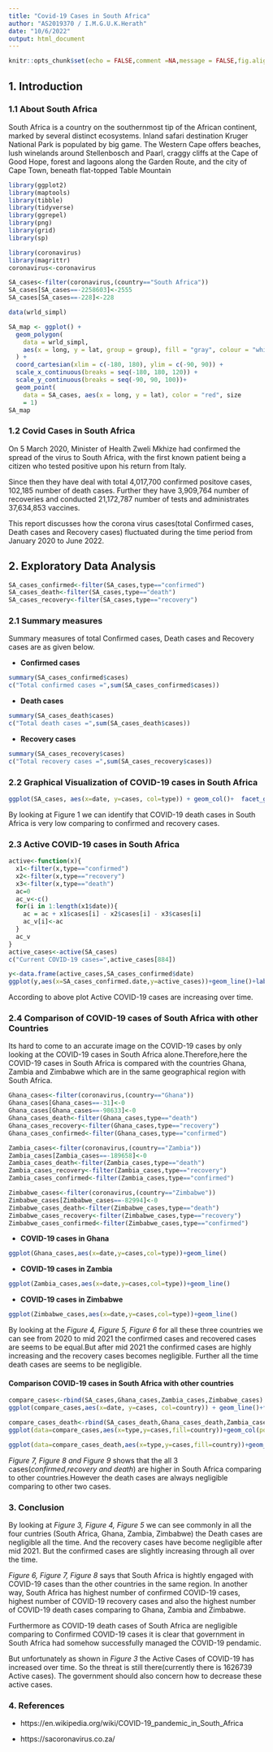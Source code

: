 ---
title: "Covid-19 Cases in South Africa"
author: "AS2019370 / I.M.G.U.K.Herath"
date: "10/6/2022"
output: html_document
---

```{r setup, include=FALSE}
knitr::opts_chunk$set(echo = FALSE,comment =NA,message = FALSE,fig.align = "center")
```
## 1. Introduction

### 1.1 About South Africa
South Africa is a country on the southernmost tip of the African continent, marked by several distinct ecosystems. Inland safari destination Kruger National Park is populated by big game. The Western Cape offers beaches, lush winelands around Stellenbosch and Paarl, craggy cliffs at the Cape of Good Hope, forest and lagoons along the Garden Route, and the city of Cape Town, beneath flat-topped Table Mountain

```{r}
library(ggplot2)
library(maptools)
library(tibble)
library(tidyverse)
library(ggrepel)
library(png)
library(grid)
library(sp)
```

```{r}
library(coronavirus)
library(magrittr)
coronavirus<-coronavirus

```
  
```{r}
SA_cases<-filter(coronavirus,(country=="South Africa"))
SA_cases[SA_cases==-2258603]<-2555
SA_cases[SA_cases==-228]<-228
```
```{r,fig.cap="*Figure 1* : South Africa in World Map"}

data(wrld_simpl)

SA_map <- ggplot() + 
  geom_polygon(
    data = wrld_simpl,
    aes(x = long, y = lat, group = group), fill = "gray", colour = "white"
  ) +
  coord_cartesian(xlim = c(-180, 180), ylim = c(-90, 90)) +
  scale_x_continuous(breaks = seq(-180, 180, 120)) +
  scale_y_continuous(breaks = seq(-90, 90, 100))+
  geom_point(
    data = SA_cases, aes(x = long, y = lat), color = "red", size
    = 1)
SA_map
```

### 1.2 Covid Cases in South Africa
  On 5 March 2020, Minister of Health Zweli Mkhize had confirmed the spread of the virus to South Africa, with the first known patient being a citizen who tested positive upon his return from Italy.
  
  
  Since then they have deal with total 4,017,700 confirmed positove cases, 102,185 number of death cases. Further they have 3,909,764 number of recoveries and conducted 21,172,787 number of tests and administrates 37,634,853 vaccines. 
  
  
  This report discusses how the corona virus cases(total Confirmed cases, Death cases and Recovery cases) fluctuated during the time period from January 2020 to June 2022.
  
  
  
## 2. Exploratory Data Analysis


```{r}
SA_cases_confirmed<-filter(SA_cases,type=="confirmed")
SA_cases_death<-filter(SA_cases,type=="death")
SA_cases_recovery<-filter(SA_cases,type=="recovery")
```

### 2.1 Summary measures
Summary measures of total Confirmed cases, Death cases and Recovery cases are as given below.

  * **Confirmed cases**
```{r,fig.cap ="Summary meassures of confirmed cases"}
summary(SA_cases_confirmed$cases)
c("Total confirmed cases =",sum(SA_cases_confirmed$cases))

```
  * **Death cases**
```{r}
summary(SA_cases_death$cases)
c("Total death cases =",sum(SA_cases_death$cases))

```
  * **Recovery cases**
```{r}
summary(SA_cases_recovery$cases)
c("Total recovery cases =",sum(SA_cases_recovery$cases))
```


### 2.2 Graphical Visualization of COVID-19 cases in South Africa

```{r,fig.cap="*Figure 2* : Daily COVID-19 cases fluctuation over Time by case type"}
ggplot(SA_cases, aes(x=date, y=cases, col=type)) + geom_col()+  facet_grid(type~.)
```
By looking at Figure 1 we can identify that COVID-19 death cases in South Africa is very low comparing to confirmed and recovery cases.

### 2.3 Active COVID-19 cases in South Africa


```{r}
active<-function(x){
  x1<-filter(x,type=="confirmed")
  x2<-filter(x,type=="recovery")
  x3<-filter(x,type=="death")
  ac=0
  ac_v<-c()
  for(i in 1:length(x1$date)){
    ac = ac + x1$cases[i] - x2$cases[i] - x3$cases[i]
    ac_v[i]<-ac
  }
  ac_v
}
active_cases<-active(SA_cases)
c("Current COVID-19 cases=",active_cases[884])
```
```{r,fig.cap="*Figure 3* : Active COVID-19 cases of South Africa over Time"}
y<-data.frame(active_cases,SA_cases_confirmed$date)
ggplot(y,aes(x=SA_cases_confirmed.date,y=active_cases))+geom_line()+labs(x="Year",y="Active Cases")
```
According to above plot Active COVID-19 cases are increasing over time. 

### 2.4 Comparison of COVID-19 cases of South Africa with other Countries

Its hard to come to an accurate image on the COVID-19 cases by only looking at the COVID-19 cases in South Africa alone.Therefore,here the COVID-19 cases in South Africa is compared with the countries Ghana, Zambia and Zimbabwe which are in the same geographical region with South Africa.

```{r,out.width="100%"}
Ghana_cases<-filter(coronavirus,(country=="Ghana"))
Ghana_cases[Ghana_cases==-31]<-0
Ghana_cases[Ghana_cases==-98633]<-0
Ghana_cases_death<-filter(Ghana_cases,type=="death")
Ghana_cases_recovery<-filter(Ghana_cases,type=="recovery")
Ghana_cases_confirmed<-filter(Ghana_cases,type=="confirmed")

Zambia_cases<-filter(coronavirus,(country=="Zambia"))
Zambia_cases[Zambia_cases==-189658]<-0
Zambia_cases_death<-filter(Zambia_cases,type=="death")
Zambia_cases_recovery<-filter(Zambia_cases,type=="recovery")
Zambia_cases_confirmed<-filter(Zambia_cases,type=="confirmed")

Zimbabwe_cases<-filter(coronavirus,(country=="Zimbabwe"))
Zimbabwe_cases[Zimbabwe_cases==-82994]<-0
Zimbabwe_cases_death<-filter(Zimbabwe_cases,type=="death")
Zimbabwe_cases_recovery<-filter(Zimbabwe_cases,type=="recovery")
Zimbabwe_cases_confirmed<-filter(Zimbabwe_cases,type=="confirmed")

```

* **COVID-19 cases in Ghana**
```{r,fig.cap="*Figure 4* : Daily COVID-19 cases fluctuation of Ghana over Time by case type"}
ggplot(Ghana_cases,aes(x=date,y=cases,col=type))+geom_line()

```

* **COVID-19 cases in Zambia**
```{r,fig.cap="*Figure 5* : Daily COVID-19 cases fluctuation of Zambia over Time by case type"}
ggplot(Zambia_cases,aes(x=date,y=cases,col=type))+geom_line()

```

* **COVID-19 cases in Zimbabwe**
```{r,fig.cap="*Figure 6* : Daily COVID-19 cases fluctuation of Zimbabwe over Time by case type"}
ggplot(Zimbabwe_cases,aes(x=date,y=cases,col=type))+geom_line()

```
  By looking at the *Figure 4, Figure 5, Figure 6* for all these three countries we can see from 2020 to mid 2021 the confirmed cases and recovered cases are seems to be equal.But after mid 2021 the confirmed cases are highly increasing and the recovery cases becomes negligible. Further all the time death cases are seems to be negligible.


#### Comparison COVID-19 cases in South Africa with other countries
```{r,fig.cap="*Figure 7* : Daily COVID-19 cases fluctuation of all 4 counties over Time by Case Type"}
compare_cases<-rbind(SA_cases,Ghana_cases,Zambia_cases,Zimbabwe_cases)
ggplot(compare_cases,aes(x=date, y=cases, col=country)) + geom_line()+facet_wrap(~type)
```

```{r,fig.cap="*Figure 8*: Total COVID-19 cases of countries by Case Type"}

compare_cases_death<-rbind(SA_cases_death,Ghana_cases_death,Zambia_cases_death,Zimbabwe_cases_death)
ggplot(data=compare_cases,aes(x=type,y=cases,fill=country))+geom_col(position ="dodge")

```
```{r,fig.cap="*Figure 9* : Total COVID-19 death cases of all 4 countries"}
ggplot(data=compare_cases_death,aes(x=type,y=cases,fill=country))+geom_col(position ="dodge")

```

*Figure 7, Figure 8 and Figure 9* shows that the all 3 cases(*confirmed,recovery and death*) are higher in South Africa comparing to other countries.However the death cases are always negligible comparing to other two cases.


### 3.  Conclusion

By looking at *Figure 3, Figure 4, Figure 5* we can see commonly in all the four cuntries (South Africa, Ghana, Zambia, Zimbabwe) the Death cases are negligible all the time. And the recovery cases have become negligible after mid 2021. But the confirmed cases are slightly increasing through all over the time.

*Figure 6, Figure 7, Figure 8* says that South Africa is hightly engaged with COVID-19 cases than the other countries in the same region. In another way, South Africa has highest number of confirmed COVID-19 cases, highest number of COVID-19 recovery cases and also the highest number of COVID-19 death cases comparing to Ghana, Zambia and Zimbabwe. 

Furthermore as COVID-19 death cases of South Africa are negligible comparing to Confirmed COVID-19 cases it is clear that government in South Africa had somehow successfully managed the COVID-19 pendamic.


But unfortunately as shown in *Figure 3* the Active Cases of COVID-19 has increased over time. So the threat is still there(currently there is 1626739 Active cases). The government should also concern how to decrease these active cases.

### 4. References

* https://en.wikipedia.org/wiki/COVID-19_pandemic_in_South_Africa

* https://sacoronavirus.co.za/
